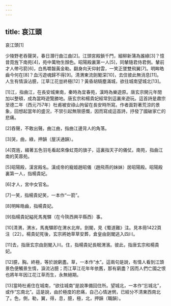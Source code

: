 ```yaml
---
---
---
```

title: 哀江頭
---




哀江頭[1]

少陵野老吞聲哭，春日潛行曲江曲[2]。江頭宮殿鎖千門，細柳新蒲為誰綠[3]？憶昔霓旌下南苑[4]，苑中萬物生顏色。昭陽殿裏第一人[5]，同輦隨君侍君側。輦前才人帶弓箭[6]，白馬嚼齧黃金勒。翻身向天仰射雲，一笑正墜雙飛翼[7]。明眸皓齒今何在[8]？血污遊魂歸不得[9]。清渭東流劍閣深[10]，去住彼此無消息[11]。人生有情淚沾臆，江草江花豈終極[12]？黃昏胡騎塵滿城，欲往城南望城北[13]。

[1]江，指曲江，在長安城東南，秦時為宜春苑，漢時為樂遊原。唐玄宗開元年間加以整頓，成為當時遊覽勝地。唐玄宗和楊貴妃經常到這裏來遊玩。這首詩是肅宗至德二年（西元757年）杜甫被安祿山拘留在長安時所寫。作者面對著荒涼的景象，回想起當年的盛況，不禁引起無限感慨，因而寫成這首詩，抒發了國破家亡的悲痛。

[2]吞聲，不敢出聲。曲江曲，指曲江邊背人的角落。

[3]哭，曲，綠，押韻（屋沃通韻）。

[4]霓旌，綴著五色羽毛看起來像虹霓的旗子，這裏指天子的儀仗。南苑，指曲江南的芙蓉苑。

[5]昭陽殿，漢宮殿名。漢成帝的寵姬趙昭儀（趙飛燕的妹妹）居昭陽殿。昭陽殿裏第一人，指楊貴妃。

[6]才人，宮中女官名。

[7]一笑，指楊貴妃笑，一本作“一箭”。

[8]明眸皓齒，指楊貴妃。

[9]指楊貴妃縊死馬嵬驛（在今陝西興平縣西）事。

[10]清渭，渭水，馬嵬驛即在渭水北岸。劍閣，見《蜀道難》注。見本冊1422頁注〔22〕。楊貴妃死後，玄宗將她草草安葬，倉皇由劍閣逃入四川。

[11]去，指唐玄宗由劍閣入川。住，指楊貴妃長眠渭濱。彼此，指唐玄宗和楊貴妃。

[12]臆，胸。終極，等於說窮盡。草，一本作“水”。這兩句是說，有情人看到江頭景色便觸景生情，淚流沾臆；而江草江花年年依舊，那有窮盡？因而人們亡國之恨也將年年因江花江草而生，永無絕期。

[13]當時杜甫住在城南，“欲往城南”是說準備回住所。望城北，一本作“忘城北”，或作“忘南北”。這是說，由於極度的悲痛，自己心情迷惘，已經分不清東西南北了。色，側，勒，翼，得，息，臆，極，北，押韻（職韻）。